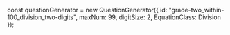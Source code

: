 
const questionGenerator = new QuestionGenerator({
	id: "grade-two_within-100_division_two-digits",
	maxNum: 99,
	digitSize: 2,
	EquationClass: Division
});

<Meta title={questionGenerator.getName()} parameters={defaultDocParams()} />

<Title>{questionGenerator.getTitle()}</Title>

<Canvas className="custom-docs-story">
	<QuizContainer questionGenerator={questionGenerator} />
</Canvas>
